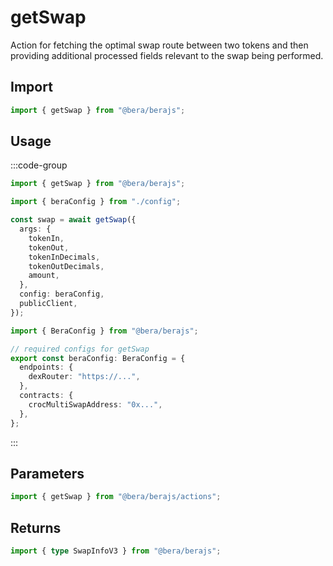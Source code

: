 # getSwap

Action for fetching the optimal swap route between two tokens and then providing additional processed fields relevant to the swap being performed.

## Import

```ts
import { getSwap } from "@bera/berajs";
```

## Usage

:::code-group

```ts twoslash [example.ts]
import { getSwap } from "@bera/berajs";

import { beraConfig } from "./config";

const swap = await getSwap({
  args: {
    tokenIn,
    tokenOut,
    tokenInDecimals,
    tokenOutDecimals,
    amount,
  },
  config: beraConfig,
  publicClient,
});
```

```ts twoslash [config.ts] filename="config.ts"
import { BeraConfig } from "@bera/berajs";

// required configs for getSwap
export const beraConfig: BeraConfig = {
  endpoints: {
    dexRouter: "https://...",
  },
  contracts: {
    crocMultiSwapAddress: "0x...",
  },
};
```

:::

## Parameters

```ts
import { getSwap } from "@bera/berajs/actions";
```

## Returns

```ts
import { type SwapInfoV3 } from "@bera/berajs";
```

